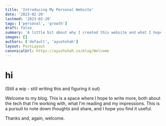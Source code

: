 ```yaml
---
title: 'Introducing My Personal Website'
date: '2023-02-20'
lastmod: '2023-02-20'
tags: ['personal', 'growth']
draft: false
summary: 'A little bit about why I created this website and what I hope to manifest this space into.'
images: []
authors: ['default', 'ayushshah']
layout: PostLayout
canonicalUrl: https://ayushshah.co/blog/Welcome
---
```


# hi

(Still a wip - still writing this and figuring it out)

Welcome to my blog. This is a space where I hope to write more, both about the tech that I’m working with, what I'm reading and my impressions. This is a pursuit to note down thoughts and share, and I hope you find it useful.

Thanks and, again, welcome.